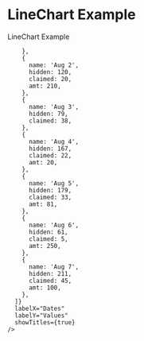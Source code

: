 
<Meta title="Design System/Chart" component={LineChart} />

# LineChart Example

LineChart Example

<Preview>
  <Story name="LineChart">
    <LineChart
      data={[
        {
          name: 'Aug 1',
          hidden: 200,
          claimed: 40,
          amt: 240,
          
        },
        {
          name: 'Aug 2',
          hidden: 120,
          claimed: 20,
          amt: 210,
        },
        {
          name: 'Aug 3',
          hidden: 79,
          claimed: 38,
        },
        {
          name: 'Aug 4',
          hidden: 167,
          claimed: 22,
          amt: 20,
        },
        {
          name: 'Aug 5',
          hidden: 179,
          claimed: 33,
          amt: 81,
        },
        {
          name: 'Aug 6',
          hidden: 61,
          claimed: 5,
          amt: 250,
        },
        {
          name: 'Aug 7',
          hidden: 211,
          claimed: 45,
          amt: 100,
        },
      ]}
      labelX="Dates"
      labelY="Values"
      showTitles={true}
    />
  </Story>
</Preview>

